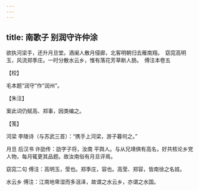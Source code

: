 ```yaml
---
---
---
```

title: 南歌子 别润守许仲涂
---







欲执河梁手，还升月旦堂。酒阑人散月侵廊，北客明朝归去雁南翔。　窈窕高明玉，风流郑季庄。一时分散水云乡，惟有落花芳草断人肠。　傅注本卷五





【校】


毛本题“润守”作“润州”。





【朱注】


案此词仍赋高、郑事，因类编之。





【笺】


河梁 李陵诗（与苏武三首）：“携手上河梁，游子暮何之。”

月旦 后汉书 许劭传：劭字子将，汝南 平舆人。与从兄靖俱有高名，好共核论乡党人物，每月辄更其品题。故汝南俗有月旦评焉。

窈窕二句 傅注：高明玉，莹也。郑季庄，容也。高莹、郑容，皆南徐之名妓。

水云乡 傅注：江南地卑湿而多沮泽，故谓之水云乡，亦谓之水国。